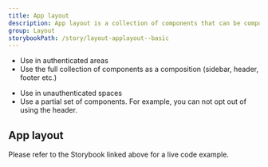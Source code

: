 ```yaml
---
title: App layout
description: App layout is a collection of components that can be composed together to create a layout for the authenticated space.
group: Layout
storybookPath: /story/layout-applayout--basic
---
```


<DoHeading />

- Use in authenticated areas
- Use the full collection of components as a composition (sidebar, header, footer etc.)

<DontHeading />

- Use in unauthenticated spaces
- Use a partial set of components. For example, you can not opt out of using the header.

## App layout

Please refer to the Storybook linked above for a live code example.
